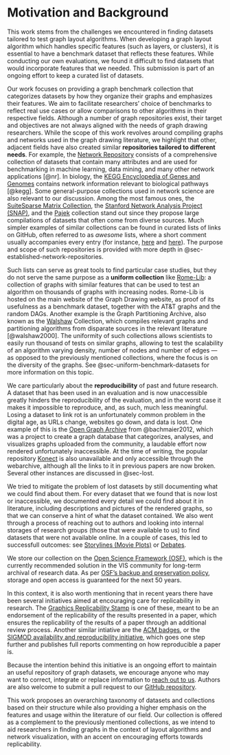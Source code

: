 # Motivation and Background

This work stems from the challenges we encountered in finding datasets tailored to test graph layout algorithms. When developing a graph layout algorithm which handles specific features (such as layers, or clusters), it is essential to have a benchmark dataset that reflects these features. While conducting our own evaluations, we found it difficult to find datasets that would incorporate features that we needed. This submission is part of an ongoing effort to keep a curated list of datasets. 

 <!-- This is further discussed in @sec-related-work. -->
Our work focuses on providing a graph benchmark collection that categorizes datasets by how they organize their graphs and emphasizes their features. We aim to facilitate researchers' choice of benchmarks to reflect real use cases or allow comparisons to other algorithms in their respective fields. 
Although a number of graph repositories exist, their target and objectives are not always aligned with the needs of graph drawing researchers.
While the scope of this work revolves around compiling graphs and networks used in the graph drawing literature, we highlight that other, adjacent fields have also created similar **repositories tailored to different needs**. 
For example, the <a href="#Network_Repository" class="dataset-link">Network Repository</a> consists of a comprehensive collection of datasets that contain many attributes and are used for benchmarking in machine learning, data mining, and many other network applications [@nr].
In biology, the <a href="#Biological_Pathways_KEGG" class="dataset-link">KEGG Encyclopedia of Genes and Genomes</a> contains network information relevant to biological pathways [@kegg].
Some general-purpose collections used in network science are also relevant to our discussion. 
Among the most famous ones, the <a href="#SuiteSparse_Matrix_Collection" class="dataset-link">SuiteSparse Matrix Collection</a>, the <a href="#SNAP" class="dataset-link">Stanford Network Analysis Project (SNAP)</a>, and the <a href="#Pajek" class="dataset-link">Pajek</a> collection stand out since they propose large compilations of datasets that often come from diverse sources.
Much simpler examples of similar collections can be found in curated lists of links on GitHub, often referred to as *awesome* lists, where a short comment usually accompanies every entry (for instance, [here](https://github.com/gzcsudo/Awesome-Hypergraph-Network) and [here](https://github.com/domargan/awesome-dynamic-graphs)). The purpose and scope of such repositories is provided with more depth in @sec-established-network-repositories. 

Such lists can serve as great tools to find particular case studies, but they do not serve the same purpose as a **uniform collection** like <a href="#Rome-Lib" class="dataset-link">Rome-Lib</a>: a collection of graphs with similar features that can be used to test an algorithm on thousands of graphs with increasing nodes. Rome-Lib is hosted on the main website of the Graph Drawing website, as proof of its usefulness as a benchmark dataset, together with the AT&T graphs and the random DAGs. Another example is the Graph Partitioning Archive, also known as the <a href="#Walshaw" class="dataset-link">Walshaw</a> Collection, which compiles relevant graphs and partitioning algorithms from disparate sources in the relevant literature [@walshaw2000]. The uniformity of such collections allows scientists to easily run thousand of tests on similar graphs, allowing to test the scalability of an algorithm varying density, number of nodes and number of edges --- as opposed to the previously mentioned collections, where the focus is on the diversity of the graphs. See @sec-uniform-benchmark-datasets for more information on this topic.

<!-- This work stemmed from our need to find datasets tailored to test graph layout algorithms for graphs with specific features. -->
<!-- While many extant graph databases exist across various archives, we found ourselves seeking datasets used for algorithms in the graph drawing and network visualization literature, including information about their transformations and usage.
For instance, some layered graph drawing papers mention imposing layers on non-layered graphs for their evaluations [cite].
Therefore, different evaluations using different implementations of the layering may have different graphs despite using the same underlying dataset. 
Similarly, we also wanted to find real-world datasets for case studies, which might not be accurate using a synthetic layering of non-layered graphs. 
While our work focused on layered graphs, similar datasets are used in many graph layout domains, like edge bundling [cite], crossing number reduction [], and graph partitioning problems [cite]. 
Therefore, our work focuses on providing a graph benchmark collection that categorizes datasets by how they organize their graphs and emphasizes their features (e.g., ranging sizes for testing scalability).
We aim to facilitate researchers' choice of benchmarks to reflect real use cases or allow comparisons to other algorithms in their respective fields. 
We also summarize the graphs to help users overview the dataset before downloading.
This summary also includes some analysis to provide overarching quantitative graph information, such as node and edge distribution, which is relevant for problems involving graph sparsity.  -->

We care particularly about the **reproducibility** of past and future research. A dataset that has been used in an evaluation and is now unaccessible greatly hinders the reproducibility of the evaluation, and in the worst case it makes it impossible to reproduce, and, as such, much less meaningful. 
Losing a dataset to link rot is an unfortunately common problem in the digital age, as URLs change, websites go down, and data is lost. One example of this is the [Open Graph Archive](https://www.open-graph-archive.org/) from @bachmaier2012, which was a project to create a graph database that categorizes, analyses, and visualizes graphs uploaded from the community, a laudable effort now rendered unfortunately inaccessible. At the time of writing, the popular repository [Konect](http://konect.cc/) is also unavailable and only accessible through the webarchive, although all the links to it in previous papers are now broken. Several other instances are discussed in @sec-lost.

We tried to mitigate the problem of lost datasets by still documenting what we could find about them.
For every dataset that we found that is now lost or inaccessible, we documented every detail we could find about it in literature, including descriptions and pictures of the rendered graphs, so that we can conserve a hint of what the dataset contained. We also went through a process of reaching out to authors and looking into internal storages of research groups (those that were available to us) to find datasets that were not available online. In a couple of cases, this led to successfull outcomes: see <a href="#Storylines_Movie_Plots" class="dataset-link">Storylines (Movie Plots)</a> or <a href="#Debates" class="dataset-link">Debates</a>.

We store our collection on the [Open Science Framework (OSF)](https://osf.io/), which is the currently recommended solution in the VIS community for long-term archival of research data. As per [OSF's backup and preservation policy](https://help.osf.io/article/547-account-and-security-faq-s#Backup), storage and open access is guaranteed for the next 50 years. 

<!-- Beyond finding relevant datasets for comparison and consistency with real-case scenarios, another priority that impulsed this work was the **reproducibility** of past and future research.  -->
<!-- A dataset that has been used in an evaluation and is now unaccessible greatly hinders its reproducibility. -->
<!-- In the worst case, it makes it impossible to reproduce and, as such, much less meaningful.  -->
<!-- In this context, it is also worth mentioning that in recent years, several initiatives have been aimed at encouraging care for replicability in research.
One such example is the graphics replicability stamp [https://www.replicabilitystamp.org/], which endorses the replicability of the results presented in a paper and ensures its replicability through an additional review process. 
Another similar initiative is the ACM badges [https://www.acm.org/publications/policies/artifact-review-and-badging-current], or the SIGMOD availability and reproducibility initiative, which goes one step further and publishes full reports commenting on how reproducible a paper is. 
Because our work aims to maintain a useful repository of graph datasets, we encourage anyone who may want to correct, integrate, or replace information to contact us. Authors are also welcome to submit a pull request to the following GitHub repository [link-git-hub].
Similarly, we host our work on the Open Science Framework (OSF), which contains a snapshot of the data and the code for formatting, collecting,  and re-creating data when applicable. -->

In this context, it is also worth mentioning that in recent years there have been several initiatives aimed at encouraging care for replicability in research.
The [Graphics Replicability Stamp](https://www.replicabilitystamp.org/) is one of these, meant to be an endorsement of the replicability of the results presented in a paper, which ensures the replicability of the results of a paper through an additional review process. Another similar intiative are the [ACM badges](https://www.acm.org/publications/policies/artifact-review-and-badging-current), or the [SIGMOD availability and reproducibility initiative](https://reproducibility.sigmod.org/), which goes one step further and publishes full reports commenting on how reproducible a paper is. 

::: {.callout-note appearance="simple" icon=false}
Because the intention behind this initiative is an ongoing effort to maintain an useful repository of graph datasets, we encourage anyone who may want to correct, integrate or replace information to [reach out to us](#sec-authorship). Authors are also welcome to submit a pull request to our [GitHub repository](https://github.com/VisDunneRight/jovi-benchmark-sets).
:::

This work proposes an overarching taxonomy of datasets and collections based on their structure while also providing a higher emphasis on the features and usage within the literature of our field. 
Our collection is offered as a complement to the previously mentioned collections, as we intend to aid researchers in finding graphs in the context of layout algorithms and network visualization, with an accent on encouraging efforts towards replicability. 

<!-- # Related Work {#sec-related-work} -->





<!-- While the list of network datasets could be vastly expanded, this paper limits itself to listing only the datasets that are explicitly cited in our corpus of 196 papers. -->


<!-- In section [Large collections], we discuss these and several others in more detail and offer links to their sites. We also provide examples from our survey of how those graphs are used to evaluate graph layout algorithms.  -->

<!-- We discuss some of these in further detail as well in section [Sec: Uniform]. -->
<!-- The Graph Drawing organization hosts three primary data sets used significantly in the field: the AT&T graphs, the Rome graphs, and randomly generated directed acyclic graphs [cite]. -->

<!-- Besides, while the collections above offer insights into the properties and features of the graphs (see KONECT), the insights offered are not explicitly tailored to graph layout algorithms. -->
<!-- Several other efforts have been made to compile similar benchmarks within graph drawing and other graph problems.  -->

<!-- Although we do include a discussion on the content of these collections, we believe they can cover a different purpose than the one we present above.  -->



<!-- Similarly, Bachmeier et al. proposed the Open Graph Archive in 2011 as an effort to create a graph database that categorizes, analyses, and visualizes graphs uploaded from the community [cite].
Their work consisted of a similarly developed web-based interface that allows graphs to be exported in several formats. 
They also included graphs across various large collections like the SuiteSparse Matrix Collection (formerly known as Florida in their paper).
While this work is valuable, the project is discontinued, and the URLs to the site are broken as of this paper's writing. 
Hence, we emphasize our work with OSF for the longer posterity of the graph base we collect, independent of the health of our proposed web interface. -->

<!-- Kennedy et al. highlight some of the importance of tools to help researchers choose appropriate benchmarks in network sciences and graph drawing [].
Therefore, they proposed The Graph Landscape, a visual system with several views and graph metrics to compare across graphs from various bases like the Rome library. 
While our work does not focus on the same extensive metrics they do, our base still provides visual examples of graph usage and summary statistics per dataset. 
They also propose a visual system and prototype that could be conceptually used with the collections we compile. 
A major emphasis of our work was to provide several file formats to facilitate the use of other tools and allow researchers greater ease of use.  -->

<!-- Our intention with this paper is to create a network repository of graph collections tailored explicitly for evaluating graph layout algorithms. This is provided by linking collections to graph features present in the datasets (dynamic, layered, containing clusters, etc.), providing analysis and examples of usage in previous research to aid in discovering and finding relevant datasets. -->

